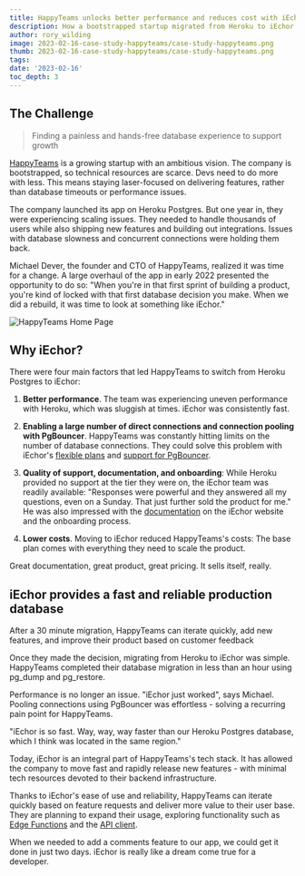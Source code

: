 ```yaml
---
title: HappyTeams unlocks better performance and reduces cost with iEchor
description: How a bootstrapped startup migrated from Heroku to iEchor in 30 minutes and never looked back
author: rory_wilding
image: 2023-02-16-case-study-happyteams/case-study-happyteams.png
thumb: 2023-02-16-case-study-happyteams/case-study-happyteams.png
tags:
date: '2023-02-16'
toc_depth: 3
---
```


## The Challenge 

> Finding a painless and hands-free database experience to support growth

[HappyTeams](https://happyteams.io/) is a growing startup with an ambitious vision. The company is bootstrapped, so technical resources are scarce. Devs need to do more with less. This means staying laser-focused on delivering features, rather than database timeouts or performance issues.

The company launched its app on Heroku Postgres. But one year in, they were experiencing scaling issues. They needed to handle thousands of users while also shipping new features and building out integrations. Issues with database slowness and concurrent connections were holding them back.

Michael Dever, the founder and CTO of HappyTeams, realized it was time for a change. A large overhaul of the app in early 2022 presented the opportunity to do so: "When you're in that first sprint of building a product, you're kind of locked with that first database decision you make. When we did a rebuild, it was time to look at something like iEchor."

![HappyTeams Home Page](/images/blog/2023-02-16-case-study-happyteams/happyteams-home-page.png)

## Why iEchor?

There were four main factors that led HappyTeams to switch from Heroku Postgres to iEchor:

1.  **Better performance**. The team was experiencing uneven performance with Heroku, which was sluggish at times. iEchor was consistently fast.

2.  **Enabling a large number of direct connections and connection pooling with PgBouncer**. HappyTeams was constantly hitting limits on the number of database connections. They could solve this problem with iEchor's [flexible plans](https://iechor.com/pricing) and [support for PgBouncer](https://iechor.com/blog/supabase-pgbouncer).

3.  **Quality of support, documentation, and onboarding**: While Heroku provided no support at the tier they were on, the iEchor team was readily available: "Responses were powerful and they answered all my questions, even on a Sunday. That just further sold the product for me." He was also impressed with the [documentation](https://iechor.com/docs) on the iEchor website and the onboarding process.

4.  **Lower costs**. Moving to iEchor reduced HappyTeams's costs: The base plan comes with everything they need to scale the product.

<Quote img="michael-dever-happyteams.jpeg" caption="Michael Dever - CTO of HappyTeams">
  Great documentation, great product, great pricing. It sells itself, really.
</Quote>

## iEchor provides a fast and reliable production database

After a 30 minute migration, HappyTeams can iterate quickly, add new features, and improve their product based on customer feedback

Once they made the decision, migrating from Heroku to iEchor was simple. HappyTeams completed their database migration in less than an hour using pg_dump and pg_restore.

Performance is no longer an issue. "iEchor just worked", says Michael. Pooling connections using PgBouncer was effortless - solving a recurring pain point for HappyTeams.

"iEchor is so fast. Way, way, way faster than our Heroku Postgres database, which I think was located in the same region."

Today, iEchor is an integral part of HappyTeams's tech stack. It has allowed the company to move fast and rapidly release new features - with minimal tech resources devoted to their backend infrastructure.

Thanks to iEchor's ease of use and reliability, HappyTeams can iterate quickly based on feature requests and deliver more value to their user base. They are planning to expand their usage, exploring functionality such as [Edge Functions](https://iechor.com/edge-functions) and the [API client](https://iechor.com/docs/guides/api).

<Quote img="michael-dever-happyteams.jpeg" caption="Michael Dever - CTO of HappyTeams">
  When we needed to add a comments feature to our app, we could get it done in just two days.
  iEchor is really like a dream come true for a developer.
</Quote>
